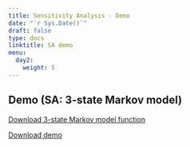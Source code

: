 ---
title: Sensitivity Analysis - Demo
date: "`r Sys.Date()`"
draft: false
type: docs
linktitle: SA demo
menu:
  day2:
    weight: 5
---

## Demo (SA: 3-state Markov model)

[Download 3-state Markov model function](../../../Course_Modularization/Sensitivity analysis/Markov 3-state SA/Functions_markov_3state.Rmd)

[Download demo](../../../Course_Modularization/Sensitivity analysis/Markov 3-state SA/Markov_3state_SA.Rmd)
